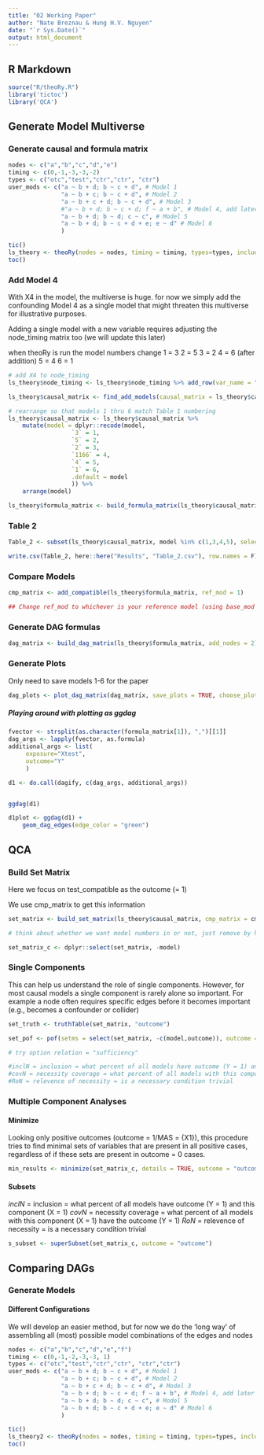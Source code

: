 ```yaml
---
title: "02 Working Paper"
author: "Nate Breznau & Hung H.V. Nguyen"
date: "`r Sys.Date()`"
output: html_document
---
```


## R Markdown

```r

source("R/theoRy.R")
library('tictoc')
library('QCA')

```

## Generate Model Multiverse

### Generate causal and formula matrix

```r
nodes <- c("a","b","c","d","e")
timing <- c(0,-1,-3,-3,-2)
types <- c("otc","test","ctr","ctr", "ctr")
user_mods <- c("a ~ b + d; b ~ c + d", # Model 1
               "a ~ b + c; b ~ c + d", # Model 2
               "a ~ b + c + d; b ~ c + d", # Model 3
               #"a ~ b + d; b ~ c + d; f ~ a + b", # Model 4, add later
               "a ~ b + d; b ~ d; c ~ c", # Model 5
               "a ~ b + d; b ~ c + d + e; e ~ d" # Model 6
               )

tic()
ls_theory <- theoRy(nodes = nodes, timing = timing, types=types, include_subsets = TRUE, user_mods=user_mods)
toc()
```

### Add Model 4

With X4 in the model, the multiverse is huge. for now we simply add the confounding Model 4 as a single model that might threaten this multiverse for illustrative purposes.

Adding a single model with a new variable requires adjusting the node_timing matrix too (we will update this later)

when theoRy is run the model numbers change
1 = 3
2 = 5
3 = 2
4 = 6 (after addition)
5 = 4
6 = 1

```r
# add X4 to node_timing
ls_theory$node_timing <- ls_theory$node_timing %>% add_row(var_name = "f", timing = 1, type = "ctr", node_name = "X4")

ls_theory$causal_matrix <- find_add_models(causal_matrix = ls_theory$causal_matrix, node_timing = ls_theory$node_timing, user_mods = c("a ~ b + d; b ~ c + d; f ~ a + b"))

# rearrange so that models 1 thru 6 match Table 1 numbering
ls_theory$causal_matrix <- ls_theory$causal_matrix %>%
    mutate(model = dplyr::recode(model,
                  `3` = 1,
                  `5` = 2,
                  `2` = 3,
                  `1166` = 4,
                  `4` = 5,
                  `1` = 6,
                  .default = model
                  )) %>%
    arrange(model)

ls_theory$formula_matrix <- build_formula_matrix(ls_theory$causal_matrix)

```
### Table 2

```r
Table_2 <- subset(ls_theory$causal_matrix, model %in% c(1,3,4,5), select = c(from, to, timing_from, timing_to, model))

write.csv(Table_2, here::here("Results", "Table_2.csv"), row.names = F)
```

### Compare Models

```r
cmp_matrix <- add_compatible(ls_theory$formula_matrix, ref_mod = 1)

## Change ref_mod to whichever is your reference model (using base_mod and model variable in the formula matrix)
```



### Generate DAG formulas

```r

dag_matrix <- build_dag_matrix(ls_theory$formula_matrix, add_nodes = 2)

```

### Generate Plots

Only need to save models 1-6 for the paper

```r
dag_plots <- plot_dag_matrix(dag_matrix, save_plots = TRUE, choose_plots = c(2,6,8,18,33,34), title_labels = c(3,1,5,2,4,6))


```




##### Playing around with plotting as ggdag

```r

fvector <- strsplit(as.character(formula_matrix[1]), ",")[[1]]
dag_args <- lapply(fvector, as.formula)
additional_args <- list(
     exposure="Xtest",
     outcome="Y"
     )

d1 <- do.call(dagify, c(dag_args, additional_args))


ggdag(d1)

d1plot <- ggdag(d1) +
    geom_dag_edges(edge_color = "green")

```


## QCA

### Build Set Matrix

Here we focus on test_compatible as the outcome (= 1)

We use cmp_matrix to get this information

```r
set_matrix <- build_set_matrix(ls_theory$causal_matrix, cmp_matrix = cmp_matrix)

# think about whether we want model numbers in or not, just remove by hand here

set_matrix_c <- dplyr::select(set_matrix, -model)
```




### Single Components

This can help us understand the role of single components. However, for most causal models a single component is rarely alone so important. For example a node often requires specific edges before it becomes important (e.g., becomes a confounder or collider)

```r
set_truth <- truthTable(set_matrix, "outcome")

set_pof <- pof(setms = select(set_matrix, -c(model,outcome)), outcome = "outcome", data = set_matrix)

# try option relation = "sufficiency"

#inclN = inclusion = what percent of all models have outcome (Y = 1) and this component (X = 1)
#covN = necessity coverage = what percent of all models with this component (X = 1) have the outcome (Y = 1)
#RoN = relevence of necessity = is a necessary condition trivial
```


### Multiple Component Analyses

#### Minimize

Looking only positive outcomes (outcome = 1/MAS = {X1}), this procedure tries to find minimal sets of variables that are present in all positive cases, regardless of if these sets are present in outcome = 0 cases.

```r

min_results <- minimize(set_matrix_c, details = TRUE, outcome = "outcome")

```


#### Subsets

*inclN* = inclusion = what percent of all models have outcome (Y = 1) and this component (X = 1)
*covN* = necessity coverage = what percent of all models with this component (X = 1) have the outcome (Y = 1)
*RoN* = relevence of necessity = is a necessary condition trivial
```r
s_subset <- superSubset(set_matrix_c, outcome = "outcome")
```

 


## Comparing DAGs

### Generate Models

#### Different Configurations

We will develop an easier method, but for now we do the 'long way' of assembling all (most) possible model combinations of the edges and nodes

```r
nodes <- c("a","b","c","d","e","f")
timing <- c(0,-1,-2,-3,-3, 1)
types <- c("otc","test","ctr","ctr", "ctr","ctr")
user_mods <- c("a ~ b + d; b ~ c + d", # Model 1
               "a ~ b + c; b ~ c + d", # Model 2
               "a ~ b + c + d; b ~ c + d", # Model 3
               "a ~ b + d; b ~ c + d; f ~ a + b", # Model 4, add later
               "a ~ b + d; b ~ d; c ~ c", # Model 5
               "a ~ b + d; b ~ c + d + e; e ~ d" # Model 6
               )

tic()
ls_theory2 <- theoRy(nodes = nodes, timing = timing, types=types, include_subsets = TRUE, user_mods=user_mods)
toc()
```

